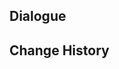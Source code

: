 {{Genius Invokation TCG Stage
|title        = Kirara: Serious
|type         = Serious Showdown
|group        = Invitation Board
|character    = Kirara
|requirement  = 7
|introduction = "Meowr! The way you play is even harder to read than Komaniya Express's ledgers... Let's play another round. I'd love to learn more!"<br>{{color|bp|Special Rule: "Kirara" starts with the Talent Card "Countless Sights to See" equipped.}}
|objective_1  = Achieve victory
|reward_1     = Lucky Coin*1000
|lineup       = Kirara;Dehya;Sangonomiya Kokomi
|action       = Countless Sights to See;Countless Sights to See;Golden Troupe's Reward;Golden Troupe's Reward;Lumenstone Adjuvant;Lumenstone Adjuvant;Strategize;Strategize;Liyue Harbor Wharf;Liyue Harbor Wharf;Weeping Willow of the Lake;Weeping Willow of the Lake;Chang the Ninth;Chang the Ninth;Treasure-Seeking Seelie;Treasure-Seeking Seelie;Lotus Flower Crisp;Lotus Flower Crisp;Changing Shifts;Changing Shifts;I Haven't Lost Yet!;I Haven't Lost Yet!;Chef Mao;Chef Mao;Sweet Madame;Sweet Madame;Northern Smoked Chicken;Northern Smoked Chicken;Toss-Up;Toss-Up
|reserve      = 
}}

==Dialogue==
{{Transclude|Genius Invokation TCG/Stage/Kirara|Serious Showdown}}

==Change History==
{{Change History|4.5}}